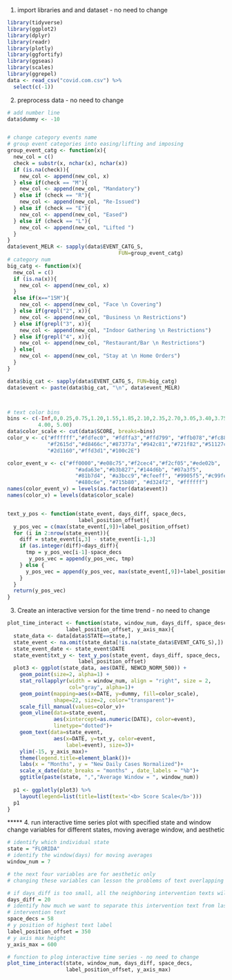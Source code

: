 1. import libraries and and dataset - no need to change
```r
library(tidyverse)
library(ggplot2)
library(dplyr)
library(readr)
library(plotly)
library(ggfortify)
library(ggseas)
library(scales)
library(ggrepel)
data <- read_csv("covid.com.csv") %>% 
  select(c(-1))
```


2. preprocess data - no need to change
```r

# add number line
data$dummy <- -10


# change category events name
# group event categories into easing/lifting and imposing
group_event_catg <- function(x){
  new_col = c()
  check = substr(x, nchar(x), nchar(x))
  if (is.na(check)){
    new_col <- append(new_col, x)
  } else if(check == "M"){
    new_col <- append(new_col, "Mandatory")
  } else if (check == "R"){
    new_col <- append(new_col, "Re-Issued")
  } else if (check == "E"){
    new_col <- append(new_col, "Eased")
  } else if (check == "L"){
    new_col <- append(new_col, "Lifted ")
  } 
}
data$event_MELR <- sapply(data$EVENT_CATG_S,
                                    FUN=group_event_catg)
# category num
big_catg <- function(x){
  new_col = c()
  if (is.na(x)){
    new_col <- append(new_col, x)
  } 
  else if(x=="15M"){
    new_col <- append(new_col, "Face \n Covering")
  } else if(grepl("2", x)){
    new_col <- append(new_col, "Business \n Restrictions")
  } else if(grepl("3", x)){
    new_col <- append(new_col, "Indoor Gathering \n Restrictions")
  } else if(grepl("4", x)){
    new_col <- append(new_col, "Restaurant/Bar \n Restrictions")
  } else{
    new_col <- append(new_col, "Stay at \n Home Orders")
  }
}

data$big_cat <- sapply(data$EVENT_CATG_S, FUN=big_catg)
data$event <- paste(data$big_cat, "\n", data$event_MELR)



# text color bins
bins <- c(-Inf,0,0.25,0.75,1.20,1.55,1.85,2.10,2.35,2.70,3.05,3.40,3.75,
          4.00, 5.00)
data$color_scale <- cut(data$SCORE, breaks=bins)
color_v <- c("#ffffff","#fdfec0", "#fdffa3","#ffd799", "#ffb078","#fc8861",
             "#f2615d","#d8466c","#87377a","#942c81","#721f82","#51127c",
             "#2d1160","#ffd3d1","#100c2E")

color_event_v <- c("#ff0000","#e08c75","#f2cec4","#f2cf05","#ede02b",
                      "#ada63e","#b3b827","#144d6b", "#07a3f5",
                      "#81b7d4", "#a3bcc9","#cfeeff", "#9905f5","#c99fe3",
                      "#480c6e", "#715b80", "#d324f2", "#ffffff")
names(color_event_v) = levels(as.factor(data$event))
names(color_v) = levels(data$color_scale)


text_y_pos <- function(state_event, days_diff, space_decs,
                       label_position_offset){
  y_pos_vec = c(max(state_event[,9])+label_position_offset)
  for (i in 2:nrow(state_event)){
    diff = state_event[i,3] - state_event[i-1,3]
    if (as.integer(diff)<days_diff){
      tmp = y_pos_vec[i-1]-space_decs
       y_pos_vec = append(y_pos_vec, tmp)
    } else {
      y_pos_vec = append(y_pos_vec, max(state_event[,9])+label_position_offset)
    }
  }
  return(y_pos_vec)
}

```


3. Create an interactive version for the time trend - no need to change
```r

plot_time_interact <- function(state, window_num, days_diff, space_desc,
                   label_position_offset, y_axis_max){
  state_data <- data[data$STATE==state,]
  state_event <- na.omit(state_data[!is.na(state_data$EVENT_CATG_S),])
  state_event_date <- state_event$DATE
  state_event$txt_y <- text_y_pos(state_event, days_diff, space_decs,
                       label_position_offset)
  plot3 <- ggplot(state_data, aes(DATE, NEWCD_NORM_500)) + 
    geom_point(size=2, alpha=1) + 
    stat_rollapplyr(width = window_num, align = "right", size = 2,
                    col="gray", alpha=1)+
    geom_point(mapping=aes(x=DATE, y=dummy, fill=color_scale),
               shape=22, size=2, color="transparent")+
    scale_fill_manual(values=color_v)+
    geom_vline(data=state_event,
               aes(xintercept=as.numeric(DATE), color=event), 
               linetype="dotted")+
    geom_text(data=state_event,
               aes(x=DATE, y=txt_y, color=event,
                   label=event), size=3)+
    ylim(-15, y_axis_max)+
    theme(legend.title=element_blank())+
    labs(x = "Months", y = "New Daily Cases Normalized")+
    scale_x_date(date_breaks = "months" , date_labels = "%b")+
    ggtitle(paste(state, ",","Average Window = ", window_num)) 
    
  p1 <- ggplotly(plot3) %>% 
    layout(legend=list(title=list(text='<b> Score Scale</b>')))
  p1
}

```


***** 4. run interactive time series plot with specified state and window
change variables for different states, moving average window, and aesthetic
```r
# identify which individual state
state = "FLORIDA"
# identify the window(days) for moving averages
window_num = 7

# the next four variables are for aesthetic only 
# changing these variables can lesson the problems of text overlapping

# if days_diff is too small, all the neighboring intervention texts will overlap
days_diff = 20
# identify how much we want to separate this intervention text from last
# intervention text
space_decs = 58
# y position of highest text label
label_position_offset = 350 
# y axis max height
y_axis_max = 600

# function to plog interactive time series - no need to change
plot_time_interact(state, window_num, days_diff, space_decs,
                   label_position_offset, y_axis_max)
```